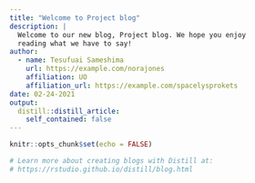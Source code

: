 ```yaml
---
title: "Welcome to Project blog"
description: |
  Welcome to our new blog, Project blog. We hope you enjoy 
  reading what we have to say!
author:
  - name: Tesufuai Sameshima 
    url: https://example.com/norajones
    affiliation: UO
    affiliation_url: https://example.com/spacelysprokets
date: 02-24-2021
output:
  distill::distill_article:
    self_contained: false
---
```


```r
knitr::opts_chunk$set(echo = FALSE)

# Learn more about creating blogs with Distill at:
# https://rstudio.github.io/distill/blog.html

```



